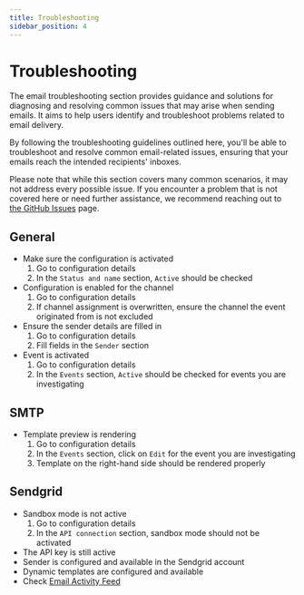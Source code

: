 ```yaml
---
title: Troubleshooting
sidebar_position: 4
---
```


# Troubleshooting

The email troubleshooting section provides guidance and solutions for diagnosing and resolving common issues that may arise when sending emails. It aims to help users identify and troubleshoot problems related to email delivery.

By following the troubleshooting guidelines outlined here, you'll be able to troubleshoot and resolve common email-related issues, ensuring that your emails reach the intended recipients' inboxes.

Please note that while this section covers many common scenarios, it may not address every possible issue. If you encounter a problem that is not covered here or need further assistance, we recommend reaching out to [the GitHub Issues](https://github.com/saleor/apps/issues) page.

## General

- Make sure the configuration is activated
  1. Go to configuration details
  2. In the `Status and name` section, `Active` should be checked
- Configuration is enabled for the channel
  1. Go to configuration details
  2. If channel assignment is overwritten, ensure the channel the event originated from is not excluded
- Ensure the sender details are filled in
  1. Go to configuration details
  2. Fill fields in the `Sender` section
- Event is activated
  1. Go to configuration details
  2. In the `Events` section, `Active` should be checked for events you are investigating

## SMTP

- Template preview is rendering
  1. Go to configuration details
  2. In the `Events` section, click on `Edit` for the event you are investigating
  3. Template on the right-hand side should be rendered properly

## Sendgrid

- Sandbox mode is not active
  1. Go to configuration details
  2. In the `API connection` section, sandbox mode should not be activated
- The API key is still active
- Sender is configured and available in the Sendgrid account
- Dynamic templates are configured and available
- Check [Email Activity Feed](https://docs.sendgrid.com/ui/analytics-and-reporting/email-activity-feed)
